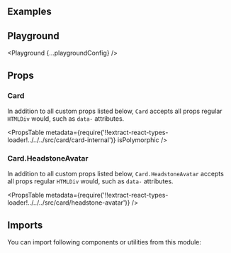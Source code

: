 


<Layout title="Card" description="🚧 This page is under construction">

## Examples

<Example title="Basic usage" path="card/basic-usage">
  <BasicUsage />
</Example>

<Example title="With headstone" path="card/with-headstone">
  <WithHeadstone />
</Example>

<Example title="With disabled hover" path="card/with-disabled-hover">
  <WithDisabledHover />
</Example>

<Example title="As a Link" path="card/as-a-link">
  <AsALink />
</Example>

<Example title="Inverted" path="card/inverted" darkPreview>
  <Inverted />
</Example>

## Playground

<Playground {...playgroundConfig} />

## Props

### Card

In addition to all custom props listed below, `Card` accepts all props regular `HTMLDiv` would, such as `data-` attributes.

<PropsTable
  metadata={require('!!extract-react-types-loader!../../../src/card/card-internal')}
  isPolymorphic
/>

### Card.HeadstoneAvatar

In addition to all custom props listed below, `Card.HeadstoneAvatar` accepts all props regular `HTMLDiv` would, such as `data-` attributes.

<PropsTable
  metadata={require('!!extract-react-types-loader!../../../src/card/headstone-avatar')}
/>

## Imports

You can import following components or utilities from this module:

<Imports module={CardExports} path="@datacamp/waffles/card" />

</Layout>
